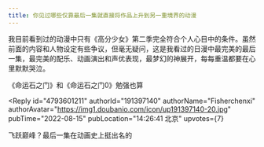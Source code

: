 ```yaml
---
title: 你见过哪些仅靠最后一集就直接将作品上升到另一重境界的动漫
---
```



<Forum groupName="动画番剧" groupUrl="https://www.douban.com/group/596353/" archivedAt="2025-05-16T15:08:35.907Z">
  <Post
    id="272959310"
    title="你见过哪些仅靠最后一集就直接将作品上升到另一重境界的动漫"
    url="https://www.douban.com/group/topic/272959310/?_spm_id=MjExNTIxNzA0"
    pubTime="2022-08-31"
    highlightUserId="191397140"
  >
我目前看到过的动漫中只有《高分少女》第二季完全符合个人心目中的条件。虽然前面的内容和人物设定有些争议，但毫无疑问，这是我看过的日漫中最完美的最后一集，最完美的配乐、动画演出和声优表现，最梦幻的神展开，每每重温都要在心里默默哭泣。

《命运石之门》和《命运石之门0》勉强也算

<Reply
  id="4793601211"
  authorId="191397140"
  authorName="Fisherchenxi"
  authorAvatar="https://img1.doubanio.com/icon/up191397140-20.jpg"
  pubTime="2022-08-15"
  pubLocation="14:26:41 北京"
  upvotes={7}
>
飞跃巅峰？最后一集在动画史上挺出名的
</Reply>
  </Post>
</Forum>
